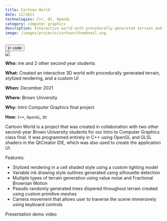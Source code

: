 ```yaml
---
title: Cartoon World
date: 12/2021
technologies: C++, Qt, OpenGL
category: computer graphics
description: Interactive world with procedurally generated terrain and stylized rendering
image: /images/projects/cartoon/thumbnail.svg
---
```


<div className="flex flex-row gap-x-4">
    <Button href="https://github.com/kaisucode/hilda" icon={<FiGithub />}>
        code
    </Button>
</div>

<Image src="/images/projects/cartoon/hero.png" full={true} />

<OutlineBox>

**Who:** me and 2 other second year students

**What:** Created an interactive 3D world with procedurally generated terrain, stylized rendering, and a custom UI

**When:** December 2021

**Where:** Brown University

**Why:** Intro Computer Graphics final project

**How:** `C++`, `OpenGL`, `Qt`

</OutlineBox>

Cartoon World is a project that was created in collaboration with two other second-year Brown University students for our Intro to Computer Graphics class final. It was programmed entirely in C++ using OpenGL and GLSL shaders in the QtCreator IDE, which was also used to create the application UI.

<div>

Features:

-   Stylized rendering in a cell shaded style using a custom lighting model
-   Variable ink drawing style outlines generated using silhouette detection
-   Multiple types of terrain generation using value noise and Fractional Brownian Motion
-   Pseudo randomly generated trees dispered throughout terrain created using custom primitive meshes
-   Camera movement that allows user to traverse the scene immersively using keyboard controls

</div>

<Youtube src="https://www.youtube.com/embed/9O_QzsNyzRM?si=5s2GKh5vcV5fuZxo">
    Presentation demo video
</Youtube>
